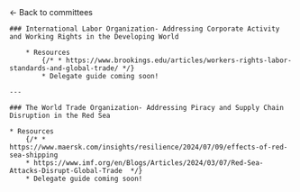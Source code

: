 
<HeaderImage darken src="/banners/mains.png" title="Main committee" />

<Container>
    <Link href="/committees">← Back to committees </Link>

    ### International Labor Organization- Addressing Corporate Activity and Working Rights in the Developing World

        * Resources 
            {/* * https://www.brookings.edu/articles/workers-rights-labor-standards-and-global-trade/ */}
            * Delegate guide coming soon!
    
    ---

    ### The World Trade Organization- Addressing Piracy and Supply Chain Disruption in the Red Sea 

    * Resources
        {/* * https://www.maersk.com/insights/resilience/2024/07/09/effects-of-red-sea-shipping 
        * https://www.imf.org/en/Blogs/Articles/2024/03/07/Red-Sea-Attacks-Disrupt-Global-Trade  */}
        * Delegate guide coming soon!
</Container>